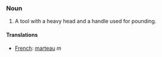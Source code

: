===Noun===
#A tool with a heavy head and a handle used for pounding.

====Translations====
*[[French]]: [[marteau]] ''m''